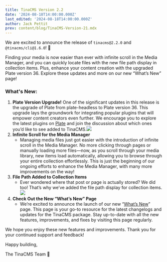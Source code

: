 ```yaml
---
title: TinaCMS Version 2.2
date: '2024-08-18T14:00:00.000Z'
last_edited: '2024-08-18T14:00:00.000Z'
author: Jack Pettit
prev: content/blog/TinaCMS-Version-21.mdx
---
```


We are excited to announce the release of `tinacms@2.2.0` and `@tinacms/cli@1.6.0`! 🚀

Finding your media is now easier than ever with infinite scroll in the Media Manager, and you can quickly locate files with the new file path display in collection items. Plus, enhance your content creation with the upgraded Plate version 36. Explore these updates and more on our new “What’s New” page!

### What's New:

1. **Plate Version Upgrade!**
   One of the significant updates in this release is the upgrade of Plate from plate-headless to Plate version 36. This upgrade lays the groundwork for integrating popular plugins that will empower content creators even further. We encourage you to explore the latest plugins on [Plate](https://platejs.org/docs#plugins "Plate") and join the discussion about which ones you’d like to see added to TinaCMS.![](https://res.cloudinary.com/forestry-demo/image/upload/v1724047007/blog-media/2.2/SCR-20240819-nzej_ocb7rm.png)
2. **Infinite Scroll for the Media Manager**
   * Managing media files just got easier with the introduction of infinite scroll in the Media Manager. No more clicking through pages or manually loading more files—now, as you scroll through your media library, new items load automatically, allowing you to browse through your entire collection effortlessly. This is just the beginning of our ongoing efforts to enhance the Media Manager, with many more improvements on the way!
3. **File Path Added to Collection Items**
   * Ever wondered where that post or page is actually stored? We did too! That’s why we’ve added the file path display for collection items.![](https://res.cloudinary.com/forestry-demo/image/upload/v1724051431/blog-media/2.2/SCR-20240819-oqta-v2_yppg9t.png)
4. **Check Out the New “What’s New” Page**
   * We’re excited to announce the launch of our new “[What’s New](https://tina.io/whats-new/tinacms/)” page. This page is your go-to resource for the latest changelogs and updates for the TinaCMS package. Stay up-to-date with all the new features, improvements, and fixes by visiting this page regularly.

We hope you enjoy these new features and improvements. Thank you for your continued support and feedback!

Happy building,

The TinaCMS Team 🦙

